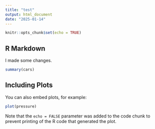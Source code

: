 ```yaml
---
title: "test"
output: html_document
date: "2025-01-14"
---
```


```r
knitr::opts_chunk$set(echo = TRUE)
```

## R Markdown

I made some changes.

```r
summary(cars)
```

## Including Plots

You can also embed plots, for example:

```r
plot(pressure)
```

Note that the `echo = FALSE` parameter was added to the code chunk to prevent printing of the R code that generated the plot.
